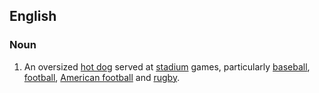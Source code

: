 ==English==

===Noun===
{{en-noun}}

# An oversized [[hot dog]] served at [[stadium]] games, particularly [[baseball]], [[football]], [[American football]] and [[rugby]].